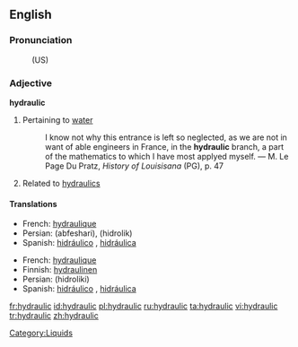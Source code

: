 ==English==

===Pronunciation===
:(US) {{SAMPA|/haI.drQ.lIks/}}

===Adjective===
'''hydraulic'''

# Pertaining to [[water]]
#:I know not why this entrance is left so neglected, as we are not in want of able engineers in France, in the '''hydraulic''' branch, a part of the mathematics to which I have most applyed myself. &mdash; M. Le Page Du Pratz, ''History of Louisisana'' (PG), p. 47
#Related to [[hydraulics]]

====Translations====
{{trans-top|Having to do with water}}
*French: [[hydraulique]]
*Persian: {{FAchar|[[آبفشاری]]}} (abfeshari), {{FAchar|[[هیدرولیک]]}} (hidrolik)
*Spanish: [[hidráulico]] {{m}}, [[hidráulica]] {{f}}
{{trans-bottom}}
{{trans-top|Related to hydraulics}}
*French: [[hydraulique]]
*Finnish: [[hydraulinen]]
*Persian: {{FAchar|[[هیدرولیکی]]}} (hidroliki)
*Spanish: [[hidráulico]] {{m}}, [[hidráulica]] {{f}}
{{trans-bottom}}

[[Category:Liquids]]

[[fr:hydraulic]]
[[id:hydraulic]]
[[pl:hydraulic]]
[[ru:hydraulic]]
[[ta:hydraulic]]
[[vi:hydraulic]]
[[tr:hydraulic]]
[[zh:hydraulic]]
